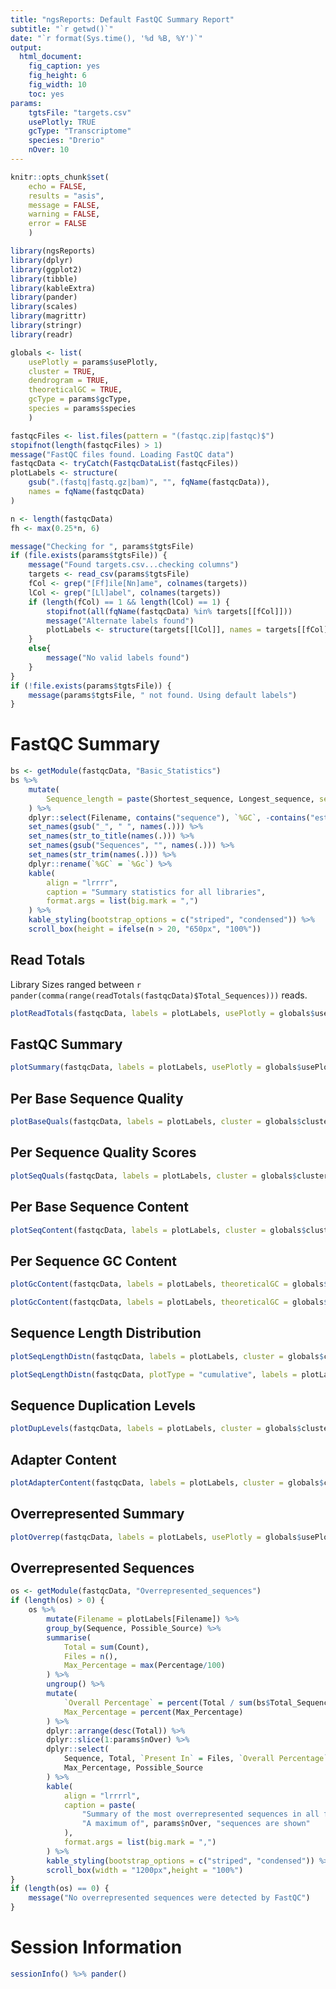```yaml
---
title: "ngsReports: Default FastQC Summary Report"
subtitle: "`r getwd()`"
date: "`r format(Sys.time(), '%d %B, %Y')`"
output: 
  html_document: 
    fig_caption: yes
    fig_height: 6
    fig_width: 10
    toc: yes
params:
    tgtsFile: "targets.csv"
    usePlotly: TRUE
    gcType: "Transcriptome"
    species: "Drerio"
    nOver: 10
---
```


```r
knitr::opts_chunk$set(
    echo = FALSE,
    results = "asis",
    message = FALSE, 
    warning = FALSE,
    error = FALSE
    )
```


```r
library(ngsReports)
library(dplyr)
library(ggplot2)
library(tibble)
library(kableExtra)
library(pander)
library(scales)
library(magrittr)
library(stringr)
library(readr)
```

```r
globals <- list(
    usePlotly = params$usePlotly,
    cluster = TRUE,
    dendrogram = TRUE,
    theoreticalGC = TRUE,
    gcType = params$gcType,
    species = params$species
    )
```


```r
fastqcFiles <- list.files(pattern = "(fastqc.zip|fastqc)$")
stopifnot(length(fastqcFiles) > 1)
message("FastQC files found. Loading FastQC data")
fastqcData <- tryCatch(FastqcDataList(fastqcFiles))
plotLabels <- structure(
    gsub(".(fastq|fastq.gz|bam)", "", fqName(fastqcData)),	
    names = fqName(fastqcData)
)
```

```r
n <- length(fastqcData)
fh <- max(0.25*n, 6)
```


```r
message("Checking for ", params$tgtsFile)
if (file.exists(params$tgtsFile)) {
	message("Found targets.csv...checking columns")
	targets <- read_csv(params$tgtsFile)
	fCol <- grep("[Ff]ile[Nn]ame", colnames(targets))
	lCol <- grep("[Ll]abel", colnames(targets))
	if (length(fCol) == 1 && length(lCol) == 1) {
		stopifnot(all(fqName(fastqcData) %in% targets[[fCol]]))
		message("Alternate labels found")
		plotLabels <- structure(targets[[lCol]], names = targets[[fCol]])
	}
	else{
		message("No valid labels found")
	}
}
if (!file.exists(params$tgtsFile)) {
	message(params$tgtsFile, " not found. Using default labels")
}
```


# FastQC Summary


```r
bs <- getModule(fastqcData, "Basic_Statistics")
bs %>%
	mutate(
	    Sequence_length = paste(Shortest_sequence, Longest_sequence, sep = "-")
	) %>%
	dplyr::select(Filename, contains("sequence"), `%GC`, -contains("est")) %>%
	set_names(gsub("_", " ", names(.))) %>%
    set_names(str_to_title(names(.))) %>%
    set_names(gsub("Sequences", "", names(.))) %>%
    set_names(str_trim(names(.))) %>%
    dplyr::rename(`%GC` = `%Gc`) %>%
    kable(
        align = "lrrrr",
        caption = "Summary statistics for all libraries",
        format.args = list(big.mark = ",")
    ) %>%
    kable_styling(bootstrap_options = c("striped", "condensed")) %>%
    scroll_box(height = ifelse(n > 20, "650px", "100%")) 
```

## Read Totals

Library Sizes ranged between `r pander(comma(range(readTotals(fastqcData)$Total_Sequences)))` reads.

```r
plotReadTotals(fastqcData, labels = plotLabels, usePlotly = globals$usePlotly)
```


## FastQC Summary

```r
plotSummary(fastqcData, labels = plotLabels, usePlotly = globals$usePlotly)
```

## Per Base Sequence Quality

```r
plotBaseQuals(fastqcData, labels = plotLabels, cluster = globals$cluster, dendrogram = globals$dendrogram, usePlotly = globals$usePlotly)
```

## Per Sequence Quality Scores

```r
plotSeqQuals(fastqcData, labels = plotLabels, cluster = globals$cluster, dendrogram = globals$dendrogram, usePlotly = globals$usePlotly)
```

## Per Base Sequence Content

```r
plotSeqContent(fastqcData, labels = plotLabels, cluster = globals$cluster, dendrogram = globals$dendrogram, usePlotly = globals$usePlotly)
```

## Per Sequence GC Content

```r
plotGcContent(fastqcData, labels = plotLabels, theoreticalGC = globals$theoreticalGC, gcType = globals$gcType, species = globals$species, cluster = globals$cluster, dendrogram = globals$dendrogram, usePlotly = globals$usePlotly)
```


```r
plotGcContent(fastqcData, labels = plotLabels, theoreticalGC = globals$theoreticalGC, gcType = globals$gcType, species = globals$species, plotType = "line", usePlotly = globals$usePlotly)
```

## Sequence Length Distribution

```r
plotSeqLengthDistn(fastqcData, labels = plotLabels, cluster = globals$cluster, dendrogram = globals$dendrogram, usePlotly = globals$usePlotly)
```

```r
plotSeqLengthDistn(fastqcData, plotType = "cumulative", labels = plotLabels, cluster = globals$cluster, dendrogram = globals$dendrogram, usePlotly = globals$usePlotly)
```

## Sequence Duplication Levels

```r
plotDupLevels(fastqcData, labels = plotLabels, cluster = globals$cluster, dendrogram = globals$dendrogram, usePlotly = globals$usePlotly)
```

## Adapter Content

```r
plotAdapterContent(fastqcData, labels = plotLabels, cluster = globals$cluster, dendrogram = globals$dendrogram, usePlotly = globals$usePlotly) 
```


## Overrepresented Summary

```r
plotOverrep(fastqcData, labels = plotLabels, usePlotly = globals$usePlotly)
```

## Overrepresented Sequences

```r
os <- getModule(fastqcData, "Overrepresented_sequences") 
if (length(os) > 0) {
    os %>% 
        mutate(Filename = plotLabels[Filename]) %>%
        group_by(Sequence, Possible_Source) %>%
        summarise(
            Total = sum(Count),
            Files = n(),
            Max_Percentage = max(Percentage/100)
        ) %>%
        ungroup() %>%
        mutate(
            `Overall Percentage` = percent(Total / sum(bs$Total_Sequences)),
            Max_Percentage = percent(Max_Percentage)
        ) %>%
        dplyr::arrange(desc(Total)) %>%
		dplyr::slice(1:params$nOver) %>%
        dplyr::select(
            Sequence, Total, `Present In` = Files, `Overall Percentage`, 
            Max_Percentage, Possible_Source
        ) %>%
        kable(
            align = "lrrrrl",
            caption = paste(
                "Summary of the most overrepresented sequences in all files.",
                "A maximum of", params$nOver, "sequences are shown"
            ),
            format.args = list(big.mark = ",")
        ) %>%
        kable_styling(bootstrap_options = c("striped", "condensed")) %>%
        scroll_box(width = "1200px",height = "100%")
}
if (length(os) == 0) {
	message("No overrepresented sequences were detected by FastQC")
}
```


# Session Information

```r
sessionInfo() %>% pander()
```

